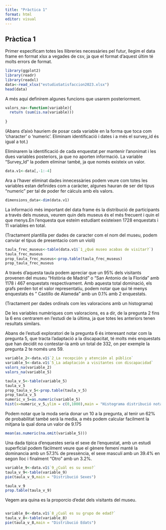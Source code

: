 ```yaml
---
title: "Pràctica 1"
format: html
editor: visual
---
```


## Pràctica 1

Primer especificam totes les llibreries necessàries pel futur, llegim el data frame en format xlsx a vegades de csv, ja que el format d'aquest últim té molts errors de format.

```r
library(ggplot2)
library(readr)
library(readxl)
data<-read_xlsx("estudioSatisfaccion2023.xlsx")
head(data)

```

A més aquí definirem algunes funcions que usarem posteriorment.

```r
valors_na<-function(variable){
  return (sum(is.na(variable)))
  
}
```

(Abans d'això hauriem de posar cada variable en la forma que toca com 'character' o 'numeric'. Eliminam identificació i dates i a més el survey_id és igual a tot.)

Eliminarem la identificació de cada enquestat per mantenir l'anonimat i les dues variables posteriors, ja que no aporten informació. La variable "Survey_Id" la podem eliminar també, ja que només existeix un valor.

```r
data.v1<-data[,-1:-4]
```

Ara a l'haver eliminat dades innecessàries podem veure com totes les variables estan definides com a caràcter, algunes hauran de ser del tipus "numeric" per tal de poder fer càlculs amb els valors.

```r
dimensions_data<-dim(data.v1)
```

La informació més important del data frame és la distribució de participants a través dels museus, veurem quin dels museus és el més frecuent i quin el que menys.En l'enquesta que esteim estudiant existeixen 1728 enquestats i 11 variables en total.

(Tractament plantilla per dades de caracter com el nom del museu, podem canviar el tipus de presentacio com un violi)

```r
taula_frec_museus<-table(data.v1$`1_¿Qué museo acabas de visitar?`)
taula_frec_museus
prop_taula_frec_museus<-prop.table(taula_frec_museus)
prop_taula_frec_museus
```

A través d'aquesta taula podem apreciar que un 95% dels visitants provenen del museu "Història de Madrid" o "San Antonio de la Florida" amb 1178 i 467 enquestats respectivament. Amb aquesta total dominació, els grafs perden tot el valor representatiu, podem notar que qui té menys enquestats és " Castillo de Alameda" amb un 0.1% amb 2 enquestats.

(Tractament per dades ordinals com les valoracions amb un histograma)

De les variables numèriques com valoracions, es a dir, de la pregunta 2 fins la 6 ens centrarem en l'estudi de la última, ja que totes les anteriors tenen resultats similars.

Abans de l'estudi exploratori de la pregunta 6 és interesant notar com la pregunta 5, que tracta l'adaptació a la discapacitat, té molts més enquestats que han decidit no contestar-la amb un total de 332, on per exemple la pregunta 2 te només uns 59.

```r
variable_2<-data.v1$`2_La recepción y atención al público`
variable_5<-data.v1$`5_La adaptación a visitantes con discapacidad`
valors_na(variable_2)
valors_na(variable_5)
```

```r
taula_v_5<-table(variable_5)
taula_v_5
prop_taula_v_5<-prop.table(taula_v_5)
prop_taula_v_5
numeric_v_5=as.numeric(variable_5)
hist(x=numeric_v_5,ylim = c(0,1000),main = "Histograma distribució nota general")
```

Podem notar que la moda seria donar un 10 a la pregunta, al tenir un 62% de probabilitat també serà la media, a més podem calcular facilment la mitjana la qual dona un valor de 9.175

```r
mean(as.numeric(na.omit(variable_5)))
```

Una dada típica d'enquestes seria el sexe de l'enquestat, amb un estudi superficial podem fácilment veure que el gènere femení manté la dominancia amb un 57.3% de pressència, el sexe masculí amb un 39.4% en segon lloc i finalment "Otro" amb un 3.2%.

```r
variable_9<-data.v1$`9_¿Cuál es su sexo?`
taula_v_9<-table(variable_9)
pie(taula_v_9,main = "Distribució Sexes")
```

```r
taula_v_9
prop.table(taula_v_9)
```

Vegem ara quina es la proporcio d'edat dels visitants del museu.

```         
```

```r

variable_8<-data.v1$`8_¿Cuál es su grupo de edad?`
taula_v_8<-table(variable_8)
pie(taula_v_8,main = "Distribució Edats")


```
